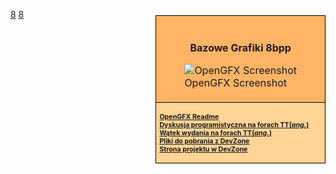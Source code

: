 <noinclude></noinclude>
<div style="float:right; padding-left:12px; background:#ffffff;margin-top:10px;">
<div style="border:1px solid #000000; background:#ffb466; padding:5px; -moz-border-radius-topleft:5px; -moz-border-radius-topright:5px; font-size: 12pt;">
<div style="text-align:center; margin-bottom:1em"><strong style="font-size:1em">{{PAGENAME}}<br />Bazowe Grafiki 8bpp</strong></div>
[[File:en/OpenGFX Screenshot.png|center|OpenGFX Screenshot]]
</div>
<div style="border:1px solid black; border-top-width: 0px; background:#ffd496; padding:5px; -moz-border-radius-bottomleft:5px; -moz-border-radius-bottomright:8px; font-size: 8pt; font-weight:bold">
[[pl/unsorted/OpenGFX Readme|OpenGFX Readme]]<br />

[http://www.tt-forums.net/viewtopic.php?t=38122 Dyskusja programistyczna na forach TT(''ang.'')]<br/>
[http://www.tt-forums.net/viewtopic.php?t=40162 Wątek wydania na forach TT(''ang.'')]<br/>
[http://bundles.openttdcoop.org/opengfx/releases Pliki do pobrania z DevZone]<br>
[http://dev.openttdcoop.org/projects/OpenGFX/ Strona projektu w DevZone]<br/>
</div>
</div><includeonly><!--[[Category:8bpp Graphics Replacement|{{PAGENAME}}]]-->[[Category:pl/Wymiana Grafik 8bpp|{{PAGENAME}}]]</includeonly><noinclude>

<!--[[Category:Templates|8]][[Category:Navigation|8]]--> [[Category:pl/Szablony|8]][[Category:pl/Nawigacji|8]]
</noinclude>